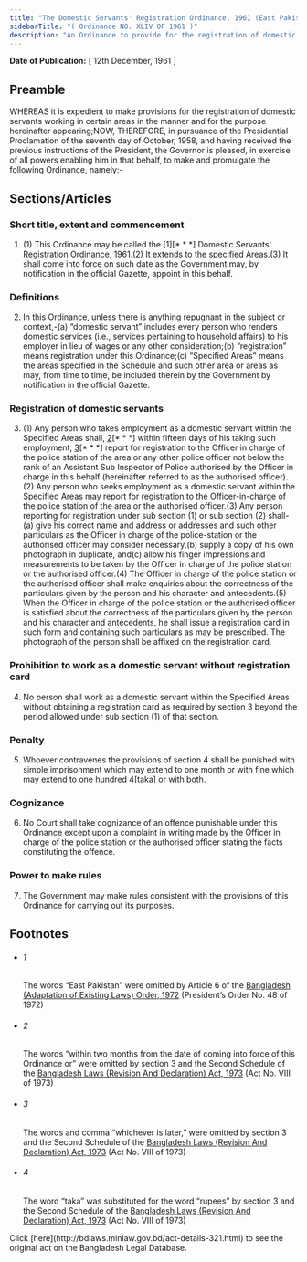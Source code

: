 ```yaml
---
title: "The Domestic Servants' Registration Ordinance, 1961 (East Pakistan Ordinance)"
sidebarTitle: "( Ordinance NO. XLIV OF 1961 )"
description: "An Ordinance to provide for the registration of domestic servants. ♣"
---
```


**Date of Publication:** [ 12th December, 1961 ]

## Preamble

WHEREAS it is expedient to make provisions for the registration of domestic servants working in certain areas in the manner and for the purpose hereinafter appearing;NOW, THEREFORE, in pursuance of the Presidential Proclamation of the seventh day of October, 1958, and having received the previous instructions of the President, the Governor is pleased, in exercise of all powers enabling him in that behalf, to make and promulgate the following Ordinance, namely:-

## Sections/Articles

### Short title, extent and commencement

1. (1) This Ordinance may be called the [1][\* \* \*] Domestic Servants' Registration Ordinance, 1961.(2) It extends to the specified Areas.(3) It shall come into force on such date as the Government may, by notification in the official Gazette, appoint in this behalf.

### Definitions

2. In this Ordinance, unless there is anything repugnant in the subject or context,-(a) “domestic servant” includes every person who renders domestic services (i.e., services pertaining to household affairs) to his employer in lieu of wages or any other consideration;(b) “registration” means registration under this Ordinance;(c) “Specified Areas” means the areas specified in the Schedule and such other area or areas as may, from time to time, be included therein by the Government by notification in the official Gazette.

### Registration of domestic servants

3. (1) Any person who takes employment as a domestic servant within the Specified Areas shall, [2](1)[\* \* \*] within fifteen days of his taking such employment, [3](2)[\* \* \*] report for registration to the Officer in charge of the police station of the area or any other police officer not below the rank of an Assistant Sub Inspector of Police authorised by the Officer in charge in this behalf (hereinafter referred to as the authorised officer).(2) Any person who seeks employment as a domestic servant within the Specified Areas may report for registration to the Officer-in-charge of the police station of the area or the authorised officer.(3) Any person reporting for registration under sub section (1) or sub section (2) shall-(a) give his correct name and address or addresses and such other particulars as the Officer in charge of the police-station or the authorised officer may consider necessary,(b) supply a copy of his own photograph in duplicate, and(c) allow his finger impressions and measurements to be taken by the Officer in charge of the police station or the authorised officer.(4) The Officer in charge of the police station or the authorised officer shall make enquiries about the correctness of the particulars given by the person and his character and antecedents.(5) When the Officer in charge of the police station or the authorised officer is satisfied about the correctness of the particulars given by the person and his character and antecedents, he shall issue a registration card in such form and containing such particulars as may be prescribed. The photograph of the person shall be affixed on the registration card.

### Prohibition to work as a domestic servant without registration card

4. No person shall work as a domestic servant within the Specified Areas without obtaining a registration card as required by section 3 beyond the period allowed under sub section (1) of that section.

### Penalty

5. Whoever contravenes the provisions of section 4 shall be punished with simple imprisonment which may extend to one month or with fine which may extend to one hundred [4](1)[taka] or with both.

### Cognizance

6. No Court shall take cognizance of an offence punishable under this Ordinance except upon a complaint in writing made by the Officer in charge of the police station or the authorised officer stating the facts constituting the offence.

### Power to make rules

7. The Government may make rules consistent with the provisions of this Ordinance for carrying out its purposes.

## Footnotes

- ###### 1

  The words “East Pakistan” were omitted by Article 6 of the [Bangladesh (Adaptation of Existing Laws) Order, 1972](/laws/act-388 "Bangladesh (Adaptation of Existing Laws) Order, 1972 ") (President’s Order No. 48 of 1972)

- ###### 2

  The words “within two months from the date of coming into force of this Ordinance or” were omitted by section 3 and the Second Schedule of the [Bangladesh Laws (Revision And Declaration) Act, 1973](/laws/act-430 "Bangladesh Laws (Revision And Declaration) Act, 1973") (Act No. VIII of 1973)

- ###### 3

  The words and comma “whichever is later,” were omitted by section 3 and the Second Schedule of the [Bangladesh Laws (Revision And Declaration) Act, 1973](/laws/act-430 "Bangladesh Laws (Revision And Declaration) Act, 1973") (Act No. VIII of 1973)

- ###### 4

  The word “taka” was substituted for the word “rupees” by section 3 and the Second Schedule of the [Bangladesh Laws (Revision And Declaration) Act, 1973](/laws/act-430 "Bangladesh Laws (Revision And Declaration) Act, 1973") (Act No. VIII of 1973)

<Note>
  Click [here](http://bdlaws.minlaw.gov.bd/act-details-321.html) to see the original act on the Bangladesh Legal Database.
</Note>
